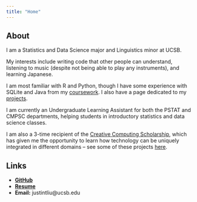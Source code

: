 ```yaml
---
title: "Home"
---
```


## About

I am a Statistics and Data Science major and Linguistics minor at UCSB.

My interests include writing code that other people can understand, listening to music (despite not being able to play any instruments), and learning Japanese.

I am most familiar with R and Python, though I have some experience with SQLite and Java from my [coursework](courses.html). I also have a page dedicated to my [projects](projects.html).

I am currently an Undergraduate Learning Assistant for both the PSTAT and CMPSC departments, helping students in introductory statistics and data science classes.

I am also a 3-time recipient of the [Creative Computing Scholarship](https://summer.ucsb.edu/courses/course-spotlight/creative-computing), which has given me the opportunity to learn how technology can be uniquely integrated in different domains -- see some of these projects [here](projects.html#creative-coding).

## Links

-   [**GitHub**](https://github.com/hillfields)
-   [**Resume**](../files/resume.pdf)
-   **Email:** justintliu\@ucsb.edu

